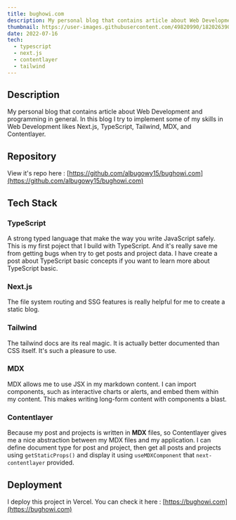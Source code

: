 ```yaml
---
title: bughowi.com
description: My personal blog that contains article about Web Development and programming in general
thumbnail: https://user-images.githubusercontent.com/49820990/182026390-ef94974c-63a1-4614-821a-1c0ef6016c60.png
date: 2022-07-16
tech:
  - typescript
  - next.js
  - contentlayer
  - tailwind
---
```


## Description

My personal blog that contains article about Web Development and programming in general. In this blog I try to implement some of my skills in Web Development likes Next.js, TypeScript, Tailwind, MDX, and Contentlayer.

## Repository

View it's repo here : [https://github.com/albugowy15/bughowi.com](https://github.com/albugowy15/bughowi.com)

## Tech Stack

### TypeScript

A strong typed language that make the way you write JavaScript safely. This is my first poject that I build with TypeScript. And it's really save me from getting bugs when try to get posts and project data. I have create a post about TypeScript basic concepts if you want to learn more about TypeScript basic.

### Next.js

The file system routing and SSG features is really helpful for me to create a static blog.

### Tailwind

The tailwind docs are its real magic. It is actually better documented than CSS itself. It's such a pleasure to use.

### MDX

MDX allows me to use JSX in my markdown content. I can import components, such as interactive charts or alerts, and embed them within my content. This makes writing long-form content with components a blast.

### Contentlayer

Because my post and projects is written in **MDX** files, so Contentlayer gives me a nice abstraction between my MDX files and my application. I can define document type for post and project, then get all posts and projects using `getStaticProps()` and display it using `useMDXComponent` that `next-contentlayer` provided.

## Deployment

I deploy this project in Vercel. You can check it here : [https://bughowi.com](https://bughowi.com)
